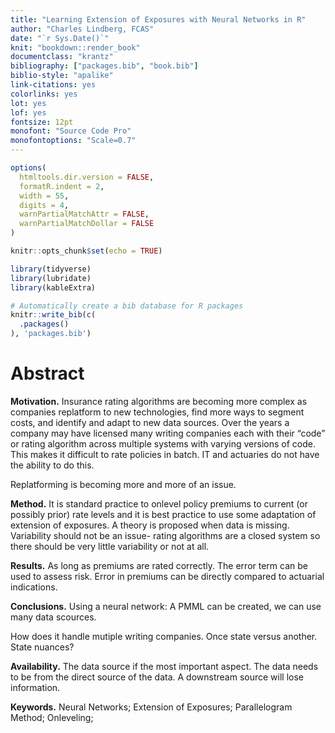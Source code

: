 ```yaml
--- 
title: "Learning Extension of Exposures with Neural Networks in R"
author: "Charles Lindberg, FCAS"
date: "`r Sys.Date()`"
knit: "bookdown::render_book"
documentclass: "krantz"
bibliography: ["packages.bib", "book.bib"]
biblio-style: "apalike"
link-citations: yes
colorlinks: yes
lot: yes
lof: yes
fontsize: 12pt
monofont: "Source Code Pro"
monofontoptions: "Scale=0.7"
---
```


```r
options(
  htmltools.dir.version = FALSE,
  formatR.indent = 2,
  width = 55,
  digits = 4,
  warnPartialMatchAttr = FALSE,
  warnPartialMatchDollar = FALSE
)

knitr::opts_chunk$set(echo = TRUE)

library(tidyverse)
library(lubridate)
library(kableExtra)

# Automatically create a bib database for R packages
knitr::write_bib(c(
  .packages()
), 'packages.bib')
```

# Abstract {-}

<b>Motivation.</b> Insurance rating algorithms are becoming more complex as companies replatform to new technologies, find more ways to segment costs, and identify and adapt to new data sources. Over the years a company may have licensed many writing companies each with their "code" or rating algorithm across multiple systems with varying versions of code. This makes it difficult to rate policies in batch. IT and actuaries do not have the ability to do this. 

Replatforming is becoming more and more of an issue.

<b>Method.</b> It is standard practice to onlevel policy premiums to current (or possibly prior) rate levels and it is best practice to use some adaptation of extension of exposures.  A theory is proposed when data is missing.  Variability should not be an issue- rating algorithms are a closed system so there should be very little variability or not at all.

<b>Results.</b> As long as premiums are rated correctly.  The error term can be used to assess risk.  Error in premiums can be directly compared to actuarial indications.

<b>Conclusions.</b> Using a neural network: A PMML can be created, we can use many data scources.  

How does it handle mutiple writing companies.  Once state versus another.  State nuances?

<b>Availability.</b> The data source if the most important aspect.  The data needs to be from the direct source of the data.  A downstream source will lose information.  

<b>Keywords.</b> Neural Networks; Extension of Exposures; Parallelogram Method; Onleveling;